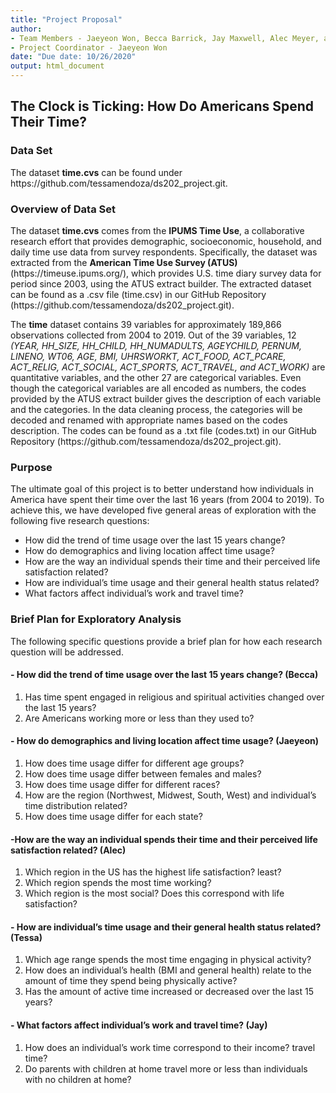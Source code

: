 ```yaml
---
title: "Project Proposal"
author: 
- Team Members - Jaeyeon Won, Becca Barrick, Jay Maxwell, Alec Meyer, and Tessa Mendoza
- Project Coordinator - Jaeyeon Won
date: "Due date: 10/26/2020"
output: html_document
---
```


## **The Clock is Ticking: How Do Americans Spend Their Time?** 

### Data Set
The dataset **time.cvs** can be found under https://github.com/tessamendoza/ds202_project.git. 


### Overview of Data Set
The dataset **time.cvs** comes from the **IPUMS Time Use**, a collaborative research effort that provides demographic, socioeconomic, household, and daily time use data from survey respondents. Specifically, the dataset was extracted from the **American Time Use Survey (ATUS)** (https://timeuse.ipums.org/), which provides U.S. time diary survey data for period since 2003, using the ATUS extract builder. The extracted dataset can be found as a .csv file (time.csv) in our GitHub Repository (https://github.com/tessamendoza/ds202_project.git).

The **time** dataset contains 39 variables for approximately 189,866 observations collected from 2004 to 2019. Out of the 39 variables, 12 *(YEAR, HH_SIZE, HH_CHILD, HH_NUMADULTS, AGEYCHILD, PERNUM, LINENO, WT06, AGE, BMI, UHRSWORKT, ACT_FOOD, ACT_PCARE, ACT_RELIG, ACT_SOCIAL, ACT_SPORTS, ACT_TRAVEL, and ACT_WORK)* are quantitative variables, and the other 27 are categorical variables. Even though the categorical variables are all encoded as numbers, the codes provided by the ATUS extract builder gives the description of each variable and the categories. In the data cleaning process, the categories will be decoded and renamed with appropriate names based on the codes description. The codes can be found as a .txt file (codes.txt) in our GitHub Repository (https://github.com/tessamendoza/ds202_project.git).


### Purpose
The ultimate goal of this project is to better understand how individuals in America have spent their time over the last 16 years (from 2004 to 2019). To achieve this, we have developed five general areas of exploration with the following five research questions: 

- How did the trend of time usage over the last 15 years change? 
- How do demographics and living location affect time usage? 
- How are the way an individual spends their time and their perceived life satisfaction related?
- How are individual's time usage and their general health status related? 
- What factors affect individual's work and travel time? 

### Brief Plan for Exploratory Analysis
The following specific questions provide a brief plan for how each research question will be addressed. 

#### - How did the trend of time usage over the last 15 years change? (Becca)
1) Has time spent engaged in religious and spiritual activities changed over the last 15 years?
2) Are Americans working more or less than they used to? 

#### - How do demographics and living location affect time usage? (Jaeyeon)
1) How does time usage differ for different age groups?
2) How does time usage differ between females and males?
3) How does time usage differ for different races?
4) How are the region (Northwest, Midwest, South, West) and individual's time distribution related?
5) How does time usage differ for each state? 

#### -How are the way an individual spends their time and their perceived life satisfaction related? (Alec)
1) Which region in the US has the highest life satisfaction? least?
2) Which region spends the most time working? 
3) Which region is the most social? Does this correspond with life satisfaction?

#### - How are individual's time usage and their general health status related? (Tessa)
1) Which age range spends the most time engaging in physical activity?
2) How does an individual's health (BMI and general health) relate to the amount of time they spend being physically active? 
3) Has the amount of active time increased or decreased over the last 15 years?

#### - What factors affect individual's work and travel time? (Jay)
1) How does an individual's work time correspond to their income? travel time?
2) Do parents with children at home travel more or less than individuals with no children at home? 

